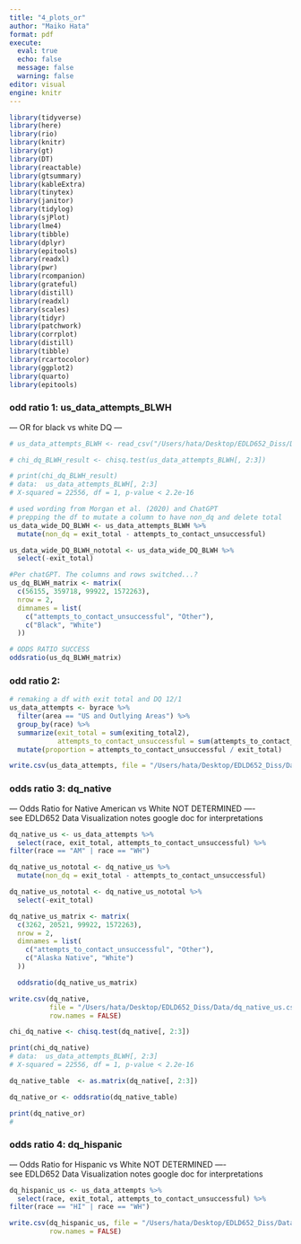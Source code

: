 ```yaml
---
title: "4_plots_or"
author: "Maiko Hata"
format: pdf
execute: 
  eval: true 
  echo: false
  message: false 
  warning: false
editor: visual
engine: knitr
---
```


```r
library(tidyverse)
library(here)
library(rio)
library(knitr)
library(gt)
library(DT)
library(reactable)
library(gtsummary)
library(kableExtra)
library(tinytex)
library(janitor)
library(tidylog)
library(sjPlot)
library(lme4)
library(tibble)
library(dplyr)
library(epitools)
library(readxl)
library(pwr)
library(rcompanion)
library(grateful)
library(distill)
library(readxl)
library(scales)
library(tidyr)
library(patchwork)
library(corrplot)
library(distill)
library(tibble)
library(rcartocolor)
library(ggplot2)
library(quarto)
library(epitools)
```

### odd ratio 1: us_data_attempts_BLWH

--- OR for black vs white DQ —

```r
# us_data_attempts_BLWH <- read_csv("/Users/hata/Desktop/EDLD652_Diss/Data/us_data_attempts_BLWH.csv")

```

```r
# chi_dq_BLWH_result <- chisq.test(us_data_attempts_BLWH[, 2:3])
```

```r
# print(chi_dq_BLWH_result)
# data:  us_data_attempts_BLWH[, 2:3]
# X-squared = 22556, df = 1, p-value < 2.2e-16
```

```r
# used wording from Morgan et al. (2020) and ChatGPT 
# prepping the df to mutate a column to have non_dq and delete total 
us_data_wide_DQ_BLWH <- us_data_attempts_BLWH %>% 
  mutate(non_dq = exit_total - attempts_to_contact_unsuccessful)

us_data_wide_DQ_BLWH_nototal <- us_data_wide_DQ_BLWH %>% 
  select(-exit_total)
```

```r
#Per chatGPT. The columns and rows switched...? 
us_dq_BLWH_matrix <- matrix( 
  c(56155, 359718, 99922, 1572263), 
  nrow = 2, 
  dimnames = list(
    c("attempts_to_contact_unsuccessful", "Other"), 
    c("Black", "White")
  ))
```

```r
# ODDS RATIO SUCCESS 
oddsratio(us_dq_BLWH_matrix)
```

### odd ratio 2: 

```r
# remaking a df with exit total and DQ 12/1
us_data_attempts <- byrace %>% 
  filter(area == "US and Outlying Areas") %>% 
  group_by(race) %>% 
  summarize(exit_total = sum(exiting_total2), 
            attempts_to_contact_unsuccessful = sum(attempts_to_contact_unsuccessful)) %>% 
  mutate(proportion = attempts_to_contact_unsuccessful / exit_total)
```

```r
write.csv(us_data_attempts, file = "/Users/hata/Desktop/EDLD652_Diss/Data/us_data_attempts.csv",row.names = FALSE)
```

### odds ratio 3: dq_native 

--- Odds Ratio for Native American vs White NOT DETERMINED —-\
see EDLD652 Data Visualization notes google doc for interpretations

```r
dq_native_us <- us_data_attempts %>% 
  select(race, exit_total, attempts_to_contact_unsuccessful) %>% 
filter(race == "AM" | race == "WH") 
```

```r
dq_native_us_nototal <- dq_native_us %>% 
  mutate(non_dq = exit_total - attempts_to_contact_unsuccessful)
```

```r
dq_native_us_nototal <- dq_native_us_nototal %>% 
  select(-exit_total)
```

```r
dq_native_us_matrix <- matrix( 
  c(3262, 20521, 99922, 1572263), 
  nrow = 2, 
  dimnames = list(
    c("attempts_to_contact_unsuccessful", "Other"), 
    c("Alaska Native", "White")
  ))
```

```r
  oddsratio(dq_native_us_matrix)
```

```r
write.csv(dq_native, 
          file = "/Users/hata/Desktop/EDLD652_Diss/Data/dq_native_us.csv", 
          row.names = FALSE)
```

```r
chi_dq_native <- chisq.test(dq_native[, 2:3])
```

```r
print(chi_dq_native)
# data:  us_data_attempts_BLWH[, 2:3]
# X-squared = 22556, df = 1, p-value < 2.2e-16
```

```r
dq_native_table  <- as.matrix(dq_native[, 2:3])
```

```r
dq_native_or <- oddsratio(dq_native_table)
```

```r
print(dq_native_or)
# 
```

### odds ratio 4: dq_hispanic

--- Odds Ratio for Hispanic vs White NOT DETERMINED —-\
see EDLD652 Data Visualization notes google doc for interpretations

```r
dq_hispanic_us <- us_data_attempts %>% 
  select(race, exit_total, attempts_to_contact_unsuccessful) %>% 
filter(race == "HI" | race == "WH") 
```

```r
write.csv(dq_hispanic_us, file = "/Users/hata/Desktop/EDLD652_Diss/Data/dq_hispanic_us.csv", 
          row.names = FALSE)
```
